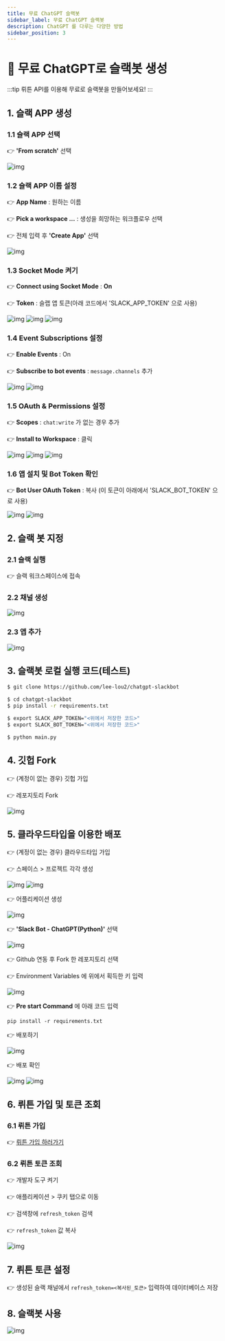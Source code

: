 ```yaml
---
title: 무료 ChatGPT 슬랙봇 
sidebar_label: 무료 ChatGPT 슬랙봇
description: ChatGPT 를 다루는 다양한 방법
sidebar_position: 3
---
```



# 💬 무료 ChatGPT로 슬랙봇 생성

:::tip
뤼튼 API를 이용해 무료로 슬랙봇을 만들어보세요!
:::

## 1. 슬랙 APP 생성

### 1.1 슬랙 APP 선택

👉 **'From scratch'** 선택

![img](./img/1.png)

### 1.2 슬랙 APP 이름 설정

👉 **App Name** : 원하는 이름

👉 **Pick a workspace ...** : 생성을 희망하는 워크플로우 선택

👉 전체 입력 후 **'Create App'** 선택

![img](./img/2.png)

### 1.3 Socket Mode 켜기

👉 **Connect using Socket Mode** : **On**

👉 **Token** : 슬랩 앱 토큰(아래 코드에서 'SLACK_APP_TOKEN' 으로 사용)

![img](./img/10.png)
![img](./img/11.png)
![img](./img/12.png)

### 1.4 Event Subscriptions 설정

👉 **Enable Events** : On

👉 **Subscribe to bot events** : `message.channels` 추가

![img](./img/3.png)
![img](./img/4.png)

### 1.5 OAuth & Permissions 설정

👉 **Scopes** : `chat:write` 가 없는 경우 추가

👉 **Install to Workspace** : 클릭

![img](./img/5.png)
![img](./img/6.png)
![img](./img/7.png)

### 1.6 앱 설치 및 Bot Token 확인

👉 **Bot User OAuth Token** : 복사 (이 토큰이 아래에서 'SLACK_BOT_TOKEN' 으로 사용)

![img](./img/8.png)
![img](./img/9.png)


## 2. 슬랙 봇 지정

### 2.1 슬랙 실행

👉 슬랙 워크스페이스에 접속

### 2.2 채널 생성

![img](./img/13.png)

### 2.3 앱 추가

![img](./img/14.png)

## 3. 슬랙봇 로컬 실행 코드(테스트)

```bash
$ git clone https://github.com/lee-lou2/chatgpt-slackbot

$ cd chatgpt-slackbot
$ pip install -r requirements.txt

$ export SLACK_APP_TOKEN="<위에서 저장한 코드>"
$ export SLACK_BOT_TOKEN="<위에서 저장한 코드>"

$ python main.py
```

## 4. 깃헙 Fork

👉 (계정이 없는 경우) 깃헙 가입

👉 레포지토리 Fork

![img](./img/16.png)

## 5. 클라우드타입을 이용한 배포

👉 (계정이 없는 경우) 클라우드타입 가입

👉 스페이스 > 프로젝트 각각 생성

![img](./img/17.png)
![img](./img/18.png)

👉 어플리케이션 생성

![img](./img/19.png)

👉 **'Slack Bot - ChatGPT(Python)'** 선택

![img](./img/20.png)

👉 Github 연동 후 Fork 한 레포지토리 선택

👉 Environment Variables 에 위에서 획득한 키 입력

![img](./img/21.png)

👉 **Pre start Command** 에 아래 코드 입력

```pip install -r requirements.txt```

👉 배포하기

![img](./img/22.png)

👉 배포 확인

![img](./img/23.png)
![img](./img/24.png)

## 6. 뤼튼 가입 및 토큰 조회

### 6.1 뤼튼 가입

👉 [뤼튼 가입 하러가기](https://wrtn.ai/)

### 6.2 뤼튼 토큰 조회

👉 개발자 도구 켜기

👉 애플리케이션 > 쿠키 탭으로 이동

👉 검색창에 `refresh_token` 검색

👉 `refresh_token` 값 복사

![img](./img/26.png)

## 7. 뤼튼 토큰 설정

👉 생성된 슬랙 채널에서 `refresh_token=<복사된_토큰>` 입력하여 데이터베이스 저장

## 8. 슬랙봇 사용

![img](./img/28.png)

<TestChatGPT></TestChatGPT>
